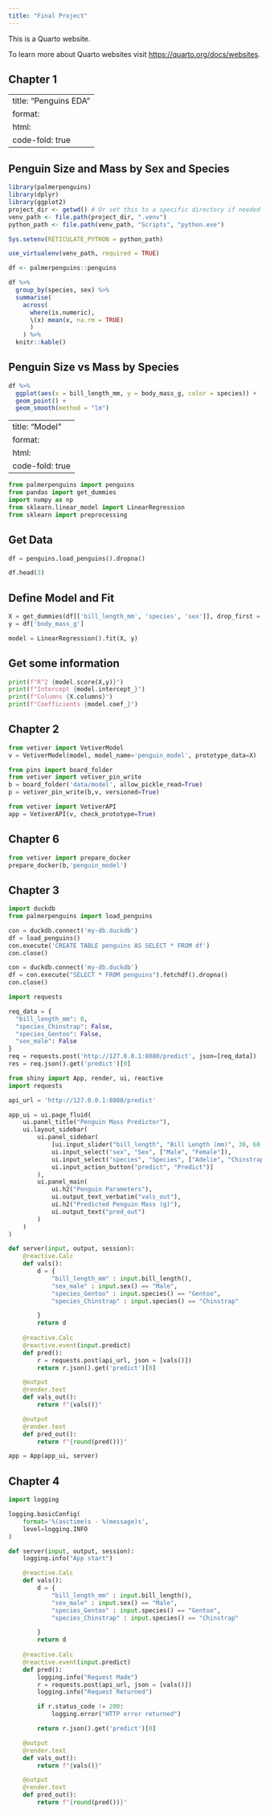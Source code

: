 ```yaml
---
title: "Final Project"
---
```


This is a Quarto website.

To learn more about Quarto websites visit <https://quarto.org/docs/websites>.

## Chapter 1

---
title: "Penguins EDA"
format:
  html:
    code-fold: true
---

## Penguin Size and Mass by Sex and Species

```r
library(palmerpenguins)
library(dplyr)
library(ggplot2)
project_dir <- getwd() # Or set this to a specific directory if needed
venv_path <- file.path(project_dir, ".venv")
python_path <- file.path(venv_path, "Scripts", "python.exe")

Sys.setenv(RETICULATE_PYTHON = python_path)

use_virtualenv(venv_path, required = TRUE)

df <- palmerpenguins::penguins
```

```r
df %>%
  group_by(species, sex) %>%
  summarise(
    across(
      where(is.numeric), 
      \(x) mean(x, na.rm = TRUE)
      )
    ) %>%
  knitr::kable()
```

## Penguin Size vs Mass by Species

```r
df %>%
  ggplot(aes(x = bill_length_mm, y = body_mass_g, color = species)) +
  geom_point() + 
  geom_smooth(method = "lm")
```

---
title: "Model"
format:
  html:
    code-fold: true
---

```python
from palmerpenguins import penguins
from pandas import get_dummies
import numpy as np
from sklearn.linear_model import LinearRegression
from sklearn import preprocessing
```

## Get Data

```python
df = penguins.load_penguins().dropna()

df.head(3)
```

## Define Model and Fit

```python
X = get_dummies(df[['bill_length_mm', 'species', 'sex']], drop_first = True)
y = df['body_mass_g']

model = LinearRegression().fit(X, y)
```

## Get some information

```python
print(f"R^2 {model.score(X,y)}")
print(f"Intercept {model.intercept_}")
print(f"Columns {X.columns}")
print(f"Coefficients {model.coef_}")
```

## Chapter 2

```python
from vetiver import VetiverModel
v = VetiverModel(model, model_name='penguin_model', prototype_data=X)
```

```python
from pins import board_folder
from vetiver import vetiver_pin_write
b = board_folder('data/model', allow_pickle_read=True)
p = vetiver_pin_write(b,v, versioned=True)
```

```python
from vetiver import VetiverAPI
app = VetiverAPI(v, check_prototype=True)
```

## Chapter 6

```python
from vetiver import prepare_docker
prepare_docker(b,'penguin_model')
```

## Chapter 3

```python
import duckdb
from palmerpenguins import load_penguins

con = duckdb.connect('my-db.duckdb')
df = load_penguins()
con.execute('CREATE TABLE penguins AS SELECT * FROM df')
con.close()
```

```python
con = duckdb.connect('my-db.duckdb')
df = con.execute("SELECT * FROM penguins").fetchdf().dropna()
con.close()
```

```python
import requests

req_data = {
  "bill_length_mm": 0,
  "species_Chinstrap": False,
  "species_Gentoo": False,
  "sex_male": False
}
req = requests.post('http://127.0.0.1:8080/predict', json=[req_data])
res = req.json().get('predict')[0]
```

```python
from shiny import App, render, ui, reactive
import requests

api_url = 'http://127.0.0.1:8080/predict'

app_ui = ui.page_fluid(
    ui.panel_title("Penguin Mass Predictor"), 
    ui.layout_sidebar(
        ui.panel_sidebar(
            [ui.input_slider("bill_length", "Bill Length (mm)", 30, 60, 45, step = 0.1),
            ui.input_select("sex", "Sex", ["Male", "Female"]),
            ui.input_select("species", "Species", ["Adelie", "Chinstrap", "Gentoo"]),
            ui.input_action_button("predict", "Predict")]
        ),
        ui.panel_main(
            ui.h2("Penguin Parameters"),
            ui.output_text_verbatim("vals_out"),
            ui.h2("Predicted Penguin Mass (g)"), 
            ui.output_text("pred_out")
        )
    )   
)

def server(input, output, session):
    @reactive.Calc
    def vals():
        d = {
            "bill_length_mm" : input.bill_length(),
            "sex_male" : input.sex() == "Male",
            "species_Gentoo" : input.species() == "Gentoo", 
            "species_Chinstrap" : input.species() == "Chinstrap"

        }
        return d
    
    @reactive.Calc
    @reactive.event(input.predict)
    def pred():
        r = requests.post(api_url, json = [vals()])
        return r.json().get('predict')[0]

    @output
    @render.text
    def vals_out():
        return f"{vals()}"

    @output
    @render.text
    def pred_out():
        return f"{round(pred())}"

app = App(app_ui, server)
```

## Chapter 4

```python
import logging

logging.basicConfig(
    format='%(asctime)s - %(message)s',
    level=logging.INFO
)
```

```python
def server(input, output, session):
    logging.info("App start")

    @reactive.Calc
    def vals():
        d = {
            "bill_length_mm" : input.bill_length(),
            "sex_male" : input.sex() == "Male",
            "species_Gentoo" : input.species() == "Gentoo", 
            "species_Chinstrap" : input.species() == "Chinstrap"

        }
        return d
    
    @reactive.Calc
    @reactive.event(input.predict)
    def pred():
        logging.info("Request Made")
        r = requests.post(api_url, json = [vals()])
        logging.info("Request Returned")

        if r.status_code != 200:
            logging.error("HTTP error returned")

        return r.json().get('predict')[0]

    @output
    @render.text
    def vals_out():
        return f"{vals()}"

    @output
    @render.text
    def pred_out():
        return f"{round(pred())}"
```
